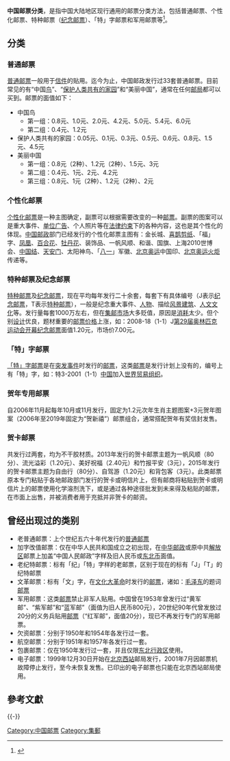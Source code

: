 '''中国邮票分类'''，是指中国大陆地区现行通用的邮票分类方法，包括普通邮票、个性化邮票、特种邮票（[[纪念邮票|纪念邮票]]）、「特」字邮票和军用邮票等<ref>{{Cite web |url=http://news.xinhuanet.com/collection/2005-08/01/content_3292974.htm |title=新中国邮票的分类与识别 |accessdate=2009-08-15 |archive-date=2009-01-18 |archive-url=https://web.archive.org/web/20090118093057/http://news.xinhuanet.com/collection/2005-08/01/content_3292974.htm |dead-url=no }}</ref>。

==分类==
===普通邮票===
[[普通邮票|普通邮票]]一般用于[[信件|信件]]的贴用。迄今为止，中国邮政发行过33套普通邮票。目前常见的有“中国[[鸟|鸟]]”、“[[环境保护|保护人类共有的家园]]”和“美丽中国”，通常在任何[[邮局|邮局]]都可以买到。邮票的面值如下：
*中国鸟
**第一组：0.8元、1.0元、2.0元、4.2元、5.0元、5.4元、6.0元
**第二组：0.4元、1.2元
*保护人类共有的家园：0.05元、0.1元、0.3元、0.5元、0.6元、0.8元、1.5元、4.5元
*美丽中国
**第一组：0.8元（2种）、1.2元（2种）、1.5元、3元
**第二组：0.4元、1元、2元、4.2元
**第三组：0.8元、1元（2种）、1.2元（2种）、2元

===个性化邮票===
[[个性化邮票|个性化邮票]]是一种主图确定，副票可以根据需要改变的一种[[邮票|邮票]]。副票的图案可以是重大事件、[[单位|单位]][[广告|广告]]、个人照片等在[[法律|法律]][[约束|约束]]下的各种内容，这也是其个性化的体现。[[中国邮政|中国邮政]]部门已经发行的个性化邮票主图有：金长城、[[喜鹊|喜鹊]][[剪纸|剪纸]]、「福」字、[[凤凰|凤凰]]、[[百合花|百合花]]、[[牡丹花|牡丹花]]、装饰品、一帆风顺、和谐、国旗、上海2010世博会、[[中国结|中国结]]、[[天安门|天安门]]、太阳神鸟、「[[八一|八一]]」军徽、[[第29届奥林匹克运动会|北京奥运]]中国印、[[第29届奥林匹克运动会|北京奥运]][[火炬|火炬]]传递等。

===特种邮票及纪念邮票===
{{main|中华人民共和国纪念特种邮票列表}}
[[特种邮票|特种邮票]]及[[纪念邮票|纪念邮票]]，现在平均每年发行二十余套，每套下有具体编号（J表示[[纪念邮票|纪念邮票]]，T表示[[特种邮票|特种邮票]]），一般是纪念重大事件、[[人物|人物]]、描绘[[风景|风景]][[建筑|建筑]]、[[人文|人文]][[文化|文化]]等。发行量每套1000万左右，但在[[集邮|集邮]][[市场|市场]]大多贬值，原因是[[消耗|消耗]]太少。但个别[[设计|设计]]优良，题材重要的[[邮票|邮票]][[价格|价格]]上涨，如：2008-18（1-1）J[[第29届奥林匹克运动会|第29届奥林匹克运动会]][[开幕|开幕]][[纪念邮票|纪念邮票]]面值1.20元，市场价7.00元。

===「特」字邮票===
[[「特」字邮票|「特」字邮票]]是在[[突发事件|突发事件]]时发行的[[邮票|邮票]]，这类[[邮票|邮票]]是发行计划上没有的，编号上有「特」字，如：特3-2001（1-1）[[中国|中国]]加入[[世界贸易组织|世界贸易组织]]。

===贺年专用邮票===
自2006年11月起每年10月或11月发行，固定为1.2元次年生肖主题图案+3元贺年图案（2006年至2019年固定为“贺新禧”）邮票组合，通常搭配贺年有奖信封发售。

===贺卡邮票===
共发行过两套，均为不干胶材质。2013年发行的贺卡邮票主题为一帆风顺（80分）、流光溢彩（1.20元）、美好祝福（2.40元）和竹报平安（3元），2015年发行的贺卡邮票主题为自由行（80分）、自驾游（1.20元）和背包客（3元）。此类邮票原本专门粘贴于各地邮政部门发行的贺卡或明信片上，但有邮商将粘贴到贺卡或明信片上的邮票使用化学溶剂洗下，或是通过各种途径批发到未来得及粘贴的邮票，在市面上出售，并被消费者用于充抵并非贺卡的邮资。

==曾经出现过的类别==
*老普通邮票：上个世纪五六十年代发行的[[普通邮票|普通邮票]]
*加字改值邮票：仅在中华人民共和国成立之初出现，在[[中华邮政|中华邮政]]或原中共[[解放区|解放区]]邮票上加盖“中国人民邮政”字样及旧人民币或[[东北币|东北币]]面值。
*老纪特邮票：标有「纪」「特」字样的老邮票，区别于现在的标有「J」「T」的纪特邮票
*文革邮票：标有「文」字，在[[文化大革命|文化大革命]]时发行的[[邮票|邮票]]，诸如：[[毛泽东|毛泽东]]的题词[[邮票|邮票]]
*军用邮票：这类[[邮票|邮票]]禁止非军人贴用。中国曾在1953年曾发行过“黄军邮”、“紫军邮”和“蓝军邮”（面值为旧人民币800元），20世纪90年代曾发放过20分的义务兵贴用[[邮票|邮票]]（“红军邮”，面值20分），现已不再发行专门的军用邮票。
*欠资邮票：分别于1950年和1954年各发行过一套。
*航空邮票：分别于1951年和1957年各发行过一套。
*包裹邮票：仅在1950年发行过一套，并且仅限[[东北行政区|东北行政区]]使用。
*电子邮票：1999年12月30日开始在[[北京西站|北京西站]]邮局发行，2001年7月因邮票机故障停止发行，至今未恢复发售。已印出的电子邮票也只能在北京西站邮局使用。

==參考文獻==
<div class="references-small">
<references />
</div>

{{-}}
{{中国邮政}}

[[Category:中国邮票|Category:中国邮票]]
[[Category:集郵|Category:集郵]]